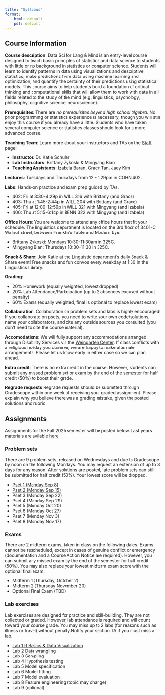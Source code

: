 ```yaml
---
title: "Syllabus"
format: 
    html: default
    pdf: default
---
```


## Course Information

**Course description**: Data Sci for Lang & Mind is an entry-level course designed to teach basic principles of statistics and data science to students with little or no background in statistics or computer science. Students will learn to identify patterns in data using visualizations and descriptive statistics; make predictions from data using machine learning and optimization; and quantify the certainty of their predictions using statistical models. This course aims to help students build a foundation of critical thinking and computational skills that will allow them to work with data in all fields related to the study of the mind (e.g. linguistics, psychology, philosophy, cognitive science, neuroscience).

**Prerequisites**: There are *no prerequisites beyond high school algebra*. No prior programming or statistics experience is necessary, though you will still enjoy this course if you already have a little. Students who have taken several computer science or statistics classes should look for a more advanced course.

**Teaching Team**: Learn more about your instructors and TAs on the [Staff](staff.qmd) page! 

- **Instructor**: Dr. Katie Schuler
- **Lab Instructors**: Brittany Zykoski & Mingyang Bian
- **Teaching Assistants**: Izabela Baran, Grace Tan, Jaey Kim

**Lectures**: Tuesdays and Thursdays from 12 - 1:29pm in COHN 402.

**Labs**: Hands-on practice and exam prep guided by TAs.

* 402: Fri at 3:30-4:29p in WILL 316 with Brittany (and Grace)
* 403: Thu at 1:45-2:44p in WILL 204 with Brittany (and Grace)
* 405: Fri at 12:00-12:59p in WILL 321 with Mingyang (and Izabela)
* 406: Thu at 5:15-6:14p in BENN 322 with Mingyang (and Izabela)

**Office Hours**: You are welcome to attend any office hours that fit your schedule. The linguistics department is located on the 3rd floor of 3401-C Walnut street, between Franklin's Table and Modern Eye. 

- Brittany Zykoski: Mondays 10:30-11:30am in 325C.
- Mingyang Bian: Thursdays 10:30-11:30 in 325C. 

**Snack & Share**: Join Katie at the Linguistic department's daily Snack & Share event! Free snacks and fun convos every weekday at 1:30 in the Linguistics Library. 

**Grading**:

- 20% Homework (equally weighted, lowest dropped)
- 20% Lab Attendance/Participation (up to 2 absences excused without penalty)
- 60% Exams (equally weighted, final is optional to replace lowest exam)

**Collaboration**: Collaboration on problem sets and labs is highly encouraged! If you collaborate on psets, you need to write your own code/solutions, name your collaborators, and cite any outside sources you consulted (you don't need to cite the course material).

**Accomodations**: We will fully support any accommodations arranged through Disability Services via the [Weingarten Center](https://weingartencenter.universitylife.upenn.edu/disability-services/). If class conflicts with a religious holiday you observe, we are happy to make alternate arrangements. Please let us know early in either case so we can plan ahead.

**Extra credit**: There is no extra credit in the course. However, students can submit any missed problem set or exam by the end of the semester for half credit (50%) to boost their grade.

**Regrade requests** Regrade requests should be submitted through Gradescope within one week of receiving your graded assignment. Please explain why you believe there was a grading mistake, given the posted solutions and rubric


## Assignments 

Assignments for the Fall 2025 semester will be posted below. Last years materials are avilable [here](https://kschuler.github.io/datasci/#materials)

### Problem sets

There are 9 problem sets, released on Wednesdays and due to Gradescope by noon on the following Mondays. You may request an extension of up to 3 days for any reason. After solutions are posted, late problem sets can still be submitted for half credit (50%). Your lowest score will be dropped. 

- [Pset 1 (Monday Sep 8)](psets/pset-01.qmd)
- [Pset 2 (Monday Sep 15)](psets/pset-02.qmd)
- Pset 3 (Monday Sep 22)
- Pset 4 (Monday Sep 29)
- Pset 5 (Monday Oct 20)
- Pset 6 (Monday Oct 27)
- Pset 7 (Monday Nov 3)
- Pset 8 (Monday Nov 17)

### Exams 
There are 2 midterm exams, taken in class on the following dates. Exams cannot be rescheduled, except in cases of genuine conflict or emergency (documentation and a Course Action Notice are required). However, you can submit any missed exam by the end of the semester for half credit (50%). You may also replace your lowest midterm exam score with the optional final exam.

- Midterm 1 (Thursday, October 2)
- Midterm 2 (Thursday November 20)
- Optional Final Exam (TBD)

### Lab exercises 

Lab exercises are designed for practice and skill-building. They are not collected or graded. However, lab attendance is required and will count toward your course grade. You may miss up to 2 labs (for reasons such as illness or travel) without penalty.Notify your section TA if you must miss a lab. 

- [Lab 1 R Basics & Data Visualization](labs/lab-01.qmd)
- [Lab 2 Data wrangling](labs/lab-02.qmd)
- Lab 3 Sampling
- Lab 4 Hypothesis testing
- Lab 5 Model specification
- Lab 6 Model fitting
- Lab 7 Model evaluation 
- Lab 8 Feature engineering (topic may change)
- Lab 9 (optional)